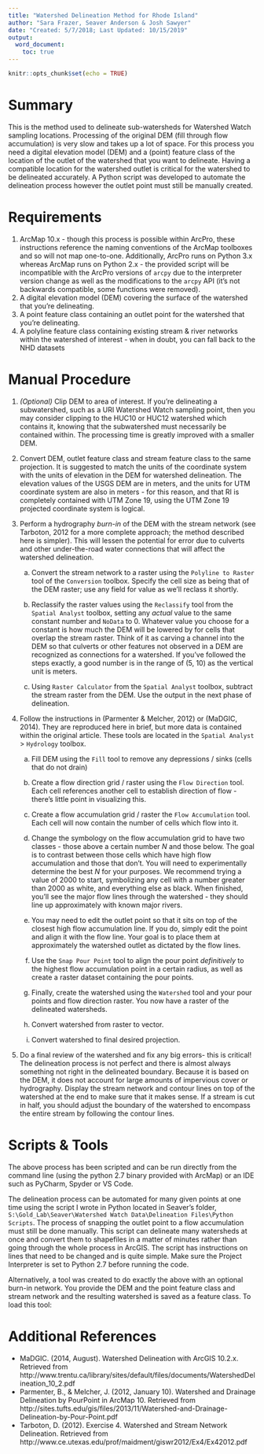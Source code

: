 ```yaml
---
title: "Watershed Delineation Method for Rhode Island"
author: "Sara Frazer, Seaver Anderson & Josh Sawyer"
date: "Created: 5/7/2018; Last Updated: 10/15/2019"
output:
  word_document:
    toc: true
---
```


```r
knitr::opts_chunk$set(echo = TRUE)
```

# Summary

This is the method used to delineate sub-watersheds for Watershed Watch sampling locations. Processing of the original DEM (fill through flow accumulation) is very slow and takes up a lot of space. For this process you need a digital elevation model (DEM) and a (point) feature class of the location of the outlet of the watershed that you want to delineate. Having a compatible location for the watershed outlet is critical for the watershed to be delineated accurately. A Python script was developed to automate the delineation process however the outlet point must still be manually created. 

# Requirements

1. ArcMap 10.x - though this process is possible within ArcPro, these instructions reference the naming conventions of the ArcMap toolboxes and so will not map one-to-one. Additionally, ArcPro runs on Python 3.x whereas ArcMap runs on Python 2.x - the provided script will be incompatible with the ArcPro versions of `arcpy` due to the interpreter version change as well as the modifications to the `arcpy` API (it's not backwards compatible, some functions were removed).
2. A digital elevation model (DEM) covering the surface of the watershed that you're delineating.
3. A point feature class containing an outlet point for the watershed that you're delineating.
4. A polyline feature class containing existing stream & river networks within the watershed of interest - when in doubt, you can fall back to the NHD datasets

# Manual Procedure

1. _(Optional)_ Clip DEM to area of interest. If you're delineating a subwatershed, such as a URI Watershed Watch sampling point, then you may consider clipping to the HUC10 or HUC12 watershed which contains it, knowing that the subwatershed must necessarily be contained within. The processing time is greatly improved with a smaller DEM.

2. Convert DEM, outlet feature class and stream feature class to the same projection. It is suggested to match the units of the coordinate system with the units of elevation in the DEM for watershed delineation. The elevation values of the USGS DEM are in meters, and the units for UTM coordinate system are also in meters - for this reason, and that RI is completely contained with UTM Zone 19, using the UTM Zone 19 projected coordinate system is logical.

3. Perform a hydrography _burn-in_ of the DEM with the stream network (see Tarboton, 2012 for a more complete approach; the method described here is simpler). This will lessen the potential for error due to culverts and other under-the-road water connections that will affect the watershed delineation.

    a. Convert the stream network to a raster using the `Polyline to Raster` tool of the `Conversion` toolbox. Specify the cell size as being that of the DEM raster; use any field for value as we'll reclass it shortly.
    
    b. Reclassify the raster values using the `Reclassify` tool from the `Spatial Analyst` toolbox, setting any _actual_ value to the same constant number and `NoData` to 0. Whatever value you choose for a constant is how much the DEM will be lowered by for cells that overlap the stream raster. Think of it as carving a channel into the DEM so that culverts or other features not observed in a DEM are recognized as connections for a watershed. If you've followed the steps exactly, a good number is in the range of (5, 10) as the vertical unit is meters.
    
    c. Using `Raster Calculator` from the `Spatial Analyst` toolbox, subtract the stream raster from the DEM. Use the output in the next phase of delineation.

4. Follow the instructions in (Parmenter & Melcher, 2012) or (MaDGIC, 2014). They are reproduced here in brief, but more data is contained within the original article. These tools are located in the `Spatial Analyst` > `Hydrology` toolbox.

    a.	Fill DEM using the `Fill` tool to remove any depressions / sinks (cells that do not drain)
    
    b.	Create a flow direction grid / raster using the `Flow Direction` tool. Each cell references another cell to establish direction of flow - there's little point in visualizing this.
    
    c. Create a flow accumulation grid / raster the `Flow Accumulation` tool. Each cell will now contain the number of cells which flow into it.
    
    d. Change the symbology on the flow accumulation grid to have two classes - those above a certain number _N_ and those below. The goal is to contrast between those cells which have high flow accumulation and those that don't. You will need to experimentally determine the best _N_ for your purposes. We recommend trying a value of 2000 to start, symbolizing any cell with a number greater than 2000 as white, and everything else as black. When finished, you'll see the major flow lines through the watershed - they should line up approximately with known major rivers.
    
    e.	You may need to edit the outlet point so that it sits on top of the closest high flow accumulation line. If you do, simply edit the point and align it with the flow line. Your goal is to place them at approximately the watershed outlet as dictated by the flow lines.
    
    f.	Use the `Snap Pour Point` tool to align the pour point _definitively_ to the highest flow accumulation point in a certain radius, as well as create a raster dataset containing the pour points.
    
    f.	Finally, create the watershed using the `Watershed` tool and your pour points and flow direction raster. You now have a raster of the delineated watersheds.
    
    g.	Convert watershed from raster to vector.
    
    h.	Convert watershed to final desired projection.
    
5.	Do a final review of the watershed and fix any big errors- this is critical! The delineation process is not perfect and there is almost always something not right in the delineated boundary. Because it is based on the DEM, it does not account for large amounts of impervious cover or hydrography. Display the stream network and contour lines on top of the watershed at the end to make sure that it makes sense. If a stream is cut in half, you should adjust the boundary of the watershed to encompass the entire stream by following the contour lines.

# Scripts & Tools

The above process has been scripted and can be run directly from the command line (using the python 2.7 binary provided with ArcMap) or an IDE such as PyCharm, Spyder or VS Code.

The delineation process can be automated for many given points at one time using the script I wrote in Python located in Seaver’s folder, `S:\Gold_Lab\Seaver\Watershed Watch Data\Delineation Files\Python Scripts`. The process of snapping the outlet point to a flow accumulation must still be done manually. This script can delineate many  watersheds at once and convert them to shapefiles in a matter of minutes rather than going through the whole process in ArcGIS. The script has instructions on lines that need to be changed and is quite simple. Make sure the Project Interpreter is set to Python 2.7 before running the code.

Alternatively, a tool was created to do exactly the above with an optional burn-in network. You provide the DEM and the point feature class and stream network and the resulting watershed is saved as a feature class. To load this tool:

# Additional References

- MaDGIC. (2014, August). Watershed Delineation with ArcGIS 10.2.x. Retrieved from http://www.trentu.ca/library/sites/default/files/documents/WatershedDelineation_10_2.pdf
- Parmenter, B., & Melcher, J. (2012, January 10). Watershed and Drainage Delineation by PourPoint in ArcMap 10. Retrieved from http://sites.tufts.edu/gis/files/2013/11/Watershed-and-Drainage-Delineation-by-Pour-Point.pdf
- Tarboton, D. (2012). Exercise 4. Watershed and Stream Network Delineation. Retrieved from http://www.ce.utexas.edu/prof/maidment/giswr2012/Ex4/Ex42012.pdf